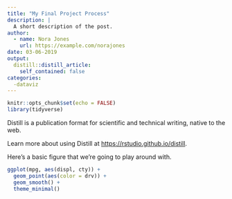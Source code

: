 ```yaml
---
title: "My Final Project Process"
description: |
  A short description of the post.
author:
  - name: Nora Jones
    url: https://example.com/norajones
date: 03-06-2019
output:
  distill::distill_article:
    self_contained: false
categories: 
  -dataviz
---
```


```r
knitr::opts_chunk$set(echo = FALSE)
library(tidyverse)
```

Distill is a publication format for scientific and technical writing, native to the web.

Learn more about using Distill at <https://rstudio.github.io/distill>.

Here's a basic figure that we're going to play around with. 

```r

ggplot(mpg, aes(displ, cty)) + 
  geom_point(aes(color = drv)) +
  geom_smooth() + 
  theme_minimal()

```

